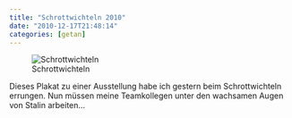 ```yaml
---
title: "Schrottwichteln 2010"
date: "2010-12-17T21:48:14"
categories: [getan]
---
```


![Schrottwichteln](schrottwichteln.jpg)

Dieses Plakat zu einer Ausstellung habe ich gestern beim Schrottwichteln errungen. Nun müssen meine Teamkollegen unter den wachsamen Augen von Stalin arbeiten...

